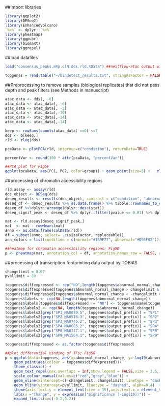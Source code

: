 ##import libraries
```r
library(ggplot2)
library(DESeq2)
library(EnhancedVolcano)
`%>%` <- dplyr::`%>%`
library(pheatmap)
library(ggpubr)
library(biomaRt)
library(ggrepel)
```

##load datafiles
```r
load("consensus_peaks.mRp.clN.dds.rld.RData") ##nextflow-atac output with default parameters; datafile available at dbGAP repository associated with this manuscript

topgenes = read.table("~/bindetect_results.txt", stringAsFactor = FALSE, h=TRUE) ##output file from TOBIAS using default parameters
```

##Preprocessing to remove samples (biological replicates) that did not pass depth and peak filters (see Methods in manuscript)
```r
atac_data <- dds[, -6]
atac_data <- atac_data[, -6]
atac_data <- atac_data[, -2]
atac_data <- atac_data[,-10]
atac_data <- atac_data[,-14]
atac_data <- atac_data[,-14]

keep <- rowSums(counts(atac_data) ==0) <=7
dds <- b[keep,]
rld <- rlog(dds)

pcaData <- plotPCA(rld, intgroup=c("condition"), returnData=TRUE)

percentVar <- round(100 * attr(pcaData, "percentVar"))

##PCA plot for Fig5F
ggplot(pcaData, aes(PC1, PC2, color=group)) + geom_point(size=5) +   xlab(paste0("PC1: ",percentVar[1],"% variance")) +   ylab(paste0("PC2: ",percentVar[2],"% variance")) + coord_fixed() + labs(color = "Polarity") + theme_bw() + theme(panel.grid.major = element_blank(), panel.grid.minor = element_blank(), aspect.ratio = 1, axis.text = element_blank(), axis.ticks = element_blank(), axis.title = element_text(size = 20, face = "bold"), legend.title = element_text(size = 15, face = "bold"), legend.text = element_text(size = 12, face = "bold")) + scale_color_manual(values = c("#D95F02", "#1B9E77"))
```

##processing of chromatin accessibility regions
```r
rld.assay <- assay(rld)
dds_object <- DESeq(dds)
deseq_results <- results(dds_object, contrast = c("condition", "abnormal", "normal"))
deseq_df <- deseq_results %>% as.data.frame() %>% tibble::rownames_to_column(var = "Gene")
deseq_df %>%dplyr::arrange(dplyr::desc(stat))
deseq_signif_peak <- deseq_df %>% dplyr::filter(pvalue <= 0.01) %>% dplyr::pull(Gene)

mat <- rld.assay[deseq_signif_peak,]
mat  <- mat - rowMeans(mat)
anno <- as.data.frame(colData(rld))
df = subset(anno, select= -c(sizeFactor, replaceable))
ann_colors = list(condition = c(normal="#1B9E77", abnormal="#D95F02"))

##heatmap for chromatin accessibility regions; Fig5D
p <- pheatmap(mat, annotation_col = df, annotation_names_row = FALSE, annotation_names_col = TRUE, clustering_method = "single", col = colorRampPalette(c("navy", "white", "firebrick3"))(50), annotation_colors = ann_colors, show_colnames = FALSE, show_rownames = FALSE, treeheight_col = 15, treeheight_row = 15) 
```

##processing of transcription footprinting data output by TOBIAS
```r
changelimit = 0.07
pvallimit = 80

topgenes$diffexpressed <- rep("NO",length(topgenes$abnormal_normal_change))
topgenes$diffexpressed[topgenes$abnormal_normal_change > changelimit & -log10(topgenes$abnormal_normal_pvalue) > pvallimit] <- "UP"
topgenes$diffexpressed[topgenes$abnormal_normal_change < -changelimit & -log10(topgenes$abnormal_normal_pvalue) > pvallimit] <- "DOWN"
topgenes$labels <- rep(NA,length(topgenes$abnormal_normal_change))
topgenes$labels[topgenes$diffexpressed != "NO"] <- topgenes$name[topgenes$diffexpressed != "NO"]
topgenes$labels2 <- rep(NA, length(topgenes$abnormal_normal_change))
topgenes$labels2[grep("SP1_MA0079.5", topgenes$output_prefix)] = "SP1"
topgenes$labels2[grep("SP2_MA0516.3", topgenes$output_prefix)] = "SP2"
topgenes$labels2[grep("SP3_MA0746.2", topgenes$output_prefix)] = "SP3"
topgenes$labels2[grep("SP4_MA0685.2", topgenes$output_prefix)] = "SP4"
topgenes$labels2[grep("SP8_MA0747.1", topgenes$output_prefix)] = "SP8"
topgenes$labels2[grep("SP9_MA1564.1", topgenes$output_prefix)] = "SP9"

topgenes$diffexpressed <- as.factor(topgenes$diffexpressed)

##plot differential binding of TFs; Fig5G
p <-ggplot(data=topgenes, aes(x=abnormal_normal_change, y=-log10(abnormal_normal_pvalue),label=labels2)) + 
    geom_point(aes(colour = topgenes$diffexpressed))+ 
    theme_classic() + 
    geom_text_repel(max.overlaps = Inf,show.legend = FALSE,size = 3.5, box.padding = 0.8,  min.segment.length = 0) + 
    scale_colour_manual(values=c("red","grey","blue")) +
    geom_vline(xintercept=c(-changelimit, changelimit),linetype = "dashed",  alpha=0.4) +
    geom_hline(yintercept=pvallimit, linetype = "dashed", alpha=0.4)  +
    theme(axis.text.y = element_text(size = 15),axis.text.x = element_text(size = 15),axis.title=element_text(size=18), aspect.ratio =1) + 
    labs(x ="Change", y = expression("Significance (-Log[10])")) + 
    expand_limits(x=c(-0.2,0.2))
```

